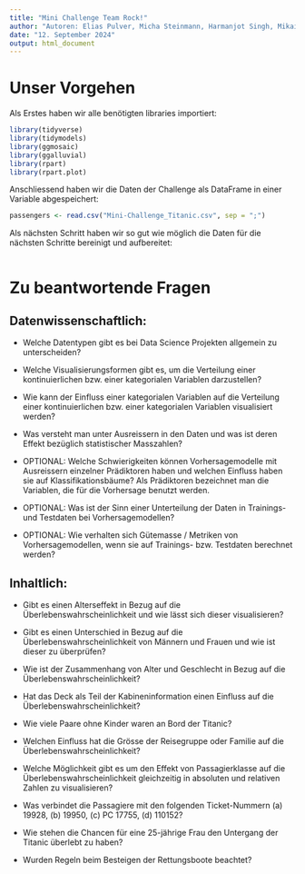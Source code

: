 ```yaml
---
title: "Mini Challenge Team Rock!"
author: "Autoren: Elias Pulver, Micha Steinmann, Harmanjot Singh, Mikail Vidal"
date: "12. September 2024"
output: html_document
---
```


# Unser Vorgehen
Als Erstes haben wir alle benötigten libraries importiert:
```r
library(tidyverse)
library(tidymodels)
library(ggmosaic)
library(ggalluvial)
library(rpart)
library(rpart.plot)
```

Anschliessend haben wir die Daten der Challenge als DataFrame in einer Variable abgespeichert:

```r
passengers <- read.csv("Mini-Challenge_Titanic.csv", sep = ";")
```
Als nächsten Schritt haben wir so gut wie möglich die Daten für die nächsten Schritte bereinigt und aufbereitet:

```r

```

# Zu beantwortende Fragen

## Datenwissenschaftlich:
* Welche Datentypen gibt es bei Data Science Projekten allgemein zu unterscheiden?

* Welche Visualisierungsformen gibt es, um die Verteilung einer kontinuierlichen bzw. einer kategorialen Variablen darzustellen?

* Wie kann der Einfluss einer kategorialen Variablen auf die Verteilung einer kontinuierlichen bzw. einer kategorialen Variablen visualisiert werden?

* Was versteht man unter Ausreissern in den Daten und was ist deren Effekt bezüglich statistischer Masszahlen?

* OPTIONAL: Welche Schwierigkeiten können Vorhersagemodelle mit Ausreissern einzelner Prädiktoren haben und welchen Einfluss haben sie auf Klassifikationsbäume? Als Prädiktoren bezeichnet man die Variablen, die für die Vorhersage benutzt werden.

* OPTIONAL: Was ist der Sinn einer Unterteilung der Daten in Trainings- und Testdaten bei Vorhersagemodellen?

* OPTIONAL: Wie verhalten sich Gütemasse / Metriken von Vorhersagemodellen, wenn sie auf Trainings- bzw. Testdaten berechnet werden?

## Inhaltlich:
* Gibt es einen Alterseffekt in Bezug auf die Überlebenswahrscheinlichkeit und wie lässt sich dieser visualisieren?

* Gibt es einen Unterschied in Bezug auf die Überlebenswahrscheinlichkeit von Männern und Frauen und wie ist dieser zu überprüfen?

* Wie ist der Zusammenhang von Alter und Geschlecht in Bezug auf die Überlebenswahrscheinlichkeit?

* Hat das Deck als Teil der Kabineninformation einen Einfluss auf die Überlebenswahrscheinlichkeit?

* Wie viele Paare ohne Kinder waren an Bord der Titanic?

* Welchen Einfluss hat die Grösse der Reisegruppe oder Familie auf die Überlebenswahrscheinlichkeit?

* Welche Möglichkeit gibt es um den Effekt von Passagierklasse auf die Überlebenswahrscheinlichkeit gleichzeitig in absoluten und relativen Zahlen zu visualisieren?

* Was verbindet die Passagiere mit den folgenden Ticket-Nummern (a) 19928, (b) 19950, (c) PC 17755, (d) 110152?

* Wie stehen die Chancen für eine 25-jährige Frau den Untergang der Titanic überlebt zu haben?

* Wurden Regeln beim Besteigen der Rettungsboote beachtet?